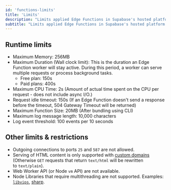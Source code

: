 ```yaml
---
id: 'functions-limits'
title: 'Limits'
description: "Limits applied Edge Functions in Supabase's hosted platform."
subtitle: "Limits applied Edge Functions in Supabase's hosted platform."
---
```


## Runtime limits

- Maximum Memory: 256MB
- Maximum Duration (Wall clock limit):
  This is the duration an Edge Function worker will stay active. During this period, a worker can serve multiple requests or process background tasks.
  - Free plan: 150s
  - Paid plans: 400s
- Maximum CPU Time: 2s (Amount of actual time spent on the CPU per request - does not include async I/O.)
- Request idle timeout: 150s (If an Edge Function doesn't send a response before the timeout, 504 Gateway Timeout will be returned)
- Maximum Function Size: 20MB (After bundling using CLI)
- Maximum log message length: 10,000 characters
- Log event threshold: 100 events per 10 seconds

## Other limits & restrictions

- Outgoing connections to ports `25` and `587` are not allowed.
- Serving of HTML content is only supported with [custom domains](/docs/reference/cli/supabase-domains) (Otherwise `GET` requests that return `text/html` will be rewritten to `text/plain`).
- Web Worker API (or Node `vm` API) are not available.
- Node Libraries that require multithreading are not supported. Examples: [`libvips`](https://github.com/libvips/libvips), [sharp](https://github.com/lovell/sharp).
